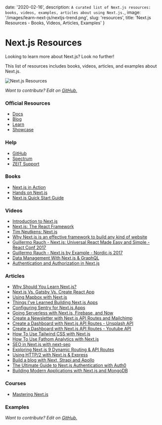 
date: '2020-02-16',
description: `A curated list of Next.js resources: books, videos, examples, articles about using Next.js.`,
image: '/images/learn-next-js/nextjs-trend.png',
slug: 'resources',
title: 'Next.js Resources - Books, Videos, Articles, Examples'
}


# Next.js Resources

Looking to learn more about Next.js? Look no further!

This list of resources includes books, videos, articles, and examples about Next.js.

![Next.js Resources](/images/nextjs.jpg)

_Want to contribute? Edit on [GitHub.](https://github.com/leerob/mastering-nextjs/blob/master/pages/resources.mdx)_

### Official Resources

-   [Docs](https://nextjs.org/docs/getting-started)
-   [Blog](https://nextjs.org/blog)
-   [Learn](https://nextjs.org/learn/basics/getting-started)
-   [Showcase](https://nextjs.org/showcase)

### Help

-   [GitHub](https://github.com/zeit/next.js)
-   [Spectrum](https://spectrum.chat/next-js)
-   [ZEIT Support](https://zeit.co/support)

### Books

-   [Next.js in Action](https://www.manning.com/books/next-js-in-action)
-   [Hands on Next.js](https://www.honext.io/)
-   [Next.js Quick Start Guide](https://www.amazon.com/Next-js-Quick-Start-Guide-Server-side/dp/1788993667)

### Videos

-   [Introduction to Next.js](https://www.youtube.com/watch?v=uQeidE2LA1s&t=418s)
-   [Next.js: The React Framework](https://www.youtube.com/watch?v=KC7j3DtOnYE&t=801s)
-   [Tim Neutkens: Next.js](https://www.youtube.com/watch?v=yPG1iaBCJuM&t=884s)
-   [Why Next.js is an effective framework to build any kind of website](https://www.youtube.com/watch?v=HeWp8kaVvnQ)
-   [Guillermo Rauch - Next.js: Universal React Made Easy and Simple - React Conf 2017](https://www.youtube.com/watch?v=evaMpdSiZKk&t=991s)
-   [Guillermo Rauch - Next.js by Example - Nordic.js 2017](https://www.youtube.com/watch?v=DLGJfa3Xv-0)
-   [Data Management With Next.js & GraphQL](https://www.youtube.com/watch?v=g_LA1quUIi8)
-   [Authentication and Authorization in Next.js](https://www.youtube.com/watch?v=bo4BbGwZsWo)

### Articles

-   [Why Should You Learn Next.js?](/learn-next-js)
-   [Next.js Vs. Gatsby Vs. Create React App](/nextjs-gatsby-create-react-app)
-   [Using Mapbox with Next.js](https://leerob.io/blog/using-mapbox-with-next-js)
-   [Things I've Learned Building Next.js Apps](https://leerob.io/blog/things-ive-learned-building-nextjs-apps)
-   [Configuring Sentry for Next.js Apps](https://leerob.io/blog/configuring-sentry-for-nextjs-apps)
-   [Going Serverless with Next.js, Firebase, and Now](https://leerob.io/blog/going-serverless-next-firebase-now)
-   [Create a Newsletter with Next.js API Routes and Mailchimp](https://leerob.io/blog/mailchimp-next-js)
-   [Create a Dashboard with Next.js API Routes - Unsplash API](https://leerob.io/blog/unsplash-api-nextjs)
-   [Create a Dashboard with Next.js API Routes - Youtube API](https://leerob.io/blog/youtube-api-nextjs)
-   [How To Use Tailwind CSS with Next.js](https://statickit.com/guides/next-js-tailwind)
-   [How To Use Fathom Analytics with Next.js](https://statickit.com/guides/fathom-analytics-next-js)
-   [SEO in Next.js with next-seo](https://www.garymeehan.ie/blog/seo-in-nextjs-with-next-seo)
-   [Exploring Next.js 9 Dynamic Routing & API Routes](https://reacttricks.com/exploring-next-9-dynamic-routing-and-api-routes/)
-   [Using HTTP/2 with Next.js & Express](https://itnext.io/using-http-2-with-next-js-express-917791ca249b)
-   [Build a blog with Next, Strapi and Apollo](https://strapi.io/blog/build-a-blog-with-next-react-js-strapi-and-apollo?utm_source=twitter&utm_medium=social&utm_campaign=next-blog&utm_content=pmTh13-1)
-   [The Ultimate Guide to Next.js Authentication with Auth0](https://auth0.com/blog/ultimate-guide-nextjs-authentication-auth0/)
-   [Building Modern Applications with Next.js and MongoDB](https://www.mongodb.com/blog/post/building-modern-applications-with-nextjs-and-mongodb)

### Courses

-   [Mastering Next.js](https://masteringnextjs.com)

### Examples

<Examples />

_Want to contribute? Edit on [GitHub.](https://github.com/leerob/mastering-nextjs/blob/master/pages/resources.mdx)_

